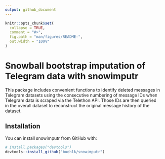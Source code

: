 ```yaml
---
output: github_document
---
```


<!-- README.md is generated from README.Rmd. Please edit that file -->

```r
knitr::opts_chunk$set(
  collapse = TRUE,
  comment = "#>",
  fig.path = "man/figures/README-",
  out.width = "100%"
)
```

# Snowball bootstrap imputation of Telegram data with snowimputr

This package includes convenient functions to identify deleted messages in Telegram datasets using the consecutive numbering of message IDs when Telegram data is scraped via the Telethon API. Those IDs are then queried in the overall dataset to reconstruct the original message history of the dataset.

## Installation

You can install snowimputr from GitHub with:

``` r
# install.packages("devtools")
devtools::install_github("buehlk/snowimputr")
```